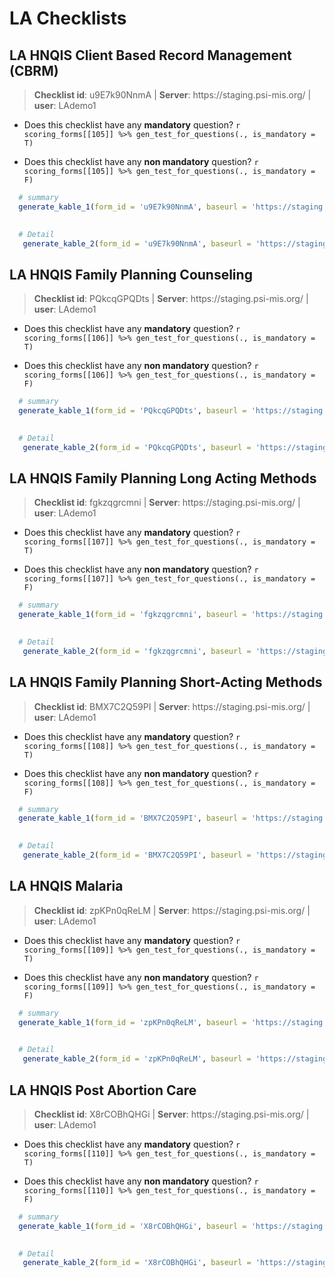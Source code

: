 # LA Checklists {#LA}


## LA HNQIS Client Based Record Management (CBRM) 

    
>__Checklist id__: u9E7k90NnmA   | __Server__: https://staging.psi-mis.org/ | __user__: LAdemo1 


    
- Does this checklist have any __mandatory__ question? `r scoring_forms[[105]] %>% gen_test_for_questions(., is_mandatory = T)`
    
- Does this checklist have any __non mandatory__ question? `r scoring_forms[[105]] %>% gen_test_for_questions(., is_mandatory = F)`

```r

  # summary
  generate_kable_1(form_id = 'u9E7k90NnmA', baseurl = 'https://staging.psi-mis.org/')
  

  # Detail
   generate_kable_2(form_id = 'u9E7k90NnmA', baseurl = 'https://staging.psi-mis.org/', ignore_text = T, ignore_parent = T, ignore_real_or_simulated = T)


```

## LA HNQIS Family Planning Counseling 

    
>__Checklist id__: PQkcqGPQDts   | __Server__: https://staging.psi-mis.org/ | __user__: LAdemo1 


    
- Does this checklist have any __mandatory__ question? `r scoring_forms[[106]] %>% gen_test_for_questions(., is_mandatory = T)`
    
- Does this checklist have any __non mandatory__ question? `r scoring_forms[[106]] %>% gen_test_for_questions(., is_mandatory = F)`

```r

  # summary
  generate_kable_1(form_id = 'PQkcqGPQDts', baseurl = 'https://staging.psi-mis.org/')
  

  # Detail
   generate_kable_2(form_id = 'PQkcqGPQDts', baseurl = 'https://staging.psi-mis.org/', ignore_text = T, ignore_parent = T, ignore_real_or_simulated = T)


```

## LA HNQIS Family Planning Long Acting Methods 

    
>__Checklist id__: fgkzqgrcmni   | __Server__: https://staging.psi-mis.org/ | __user__: LAdemo1 


    
- Does this checklist have any __mandatory__ question? `r scoring_forms[[107]] %>% gen_test_for_questions(., is_mandatory = T)`
    
- Does this checklist have any __non mandatory__ question? `r scoring_forms[[107]] %>% gen_test_for_questions(., is_mandatory = F)`

```r

  # summary
  generate_kable_1(form_id = 'fgkzqgrcmni', baseurl = 'https://staging.psi-mis.org/')
  

  # Detail
   generate_kable_2(form_id = 'fgkzqgrcmni', baseurl = 'https://staging.psi-mis.org/', ignore_text = T, ignore_parent = T, ignore_real_or_simulated = T)


```

## LA HNQIS Family Planning Short-Acting Methods 

    
>__Checklist id__: BMX7C2Q59PI   | __Server__: https://staging.psi-mis.org/ | __user__: LAdemo1 


    
- Does this checklist have any __mandatory__ question? `r scoring_forms[[108]] %>% gen_test_for_questions(., is_mandatory = T)`
    
- Does this checklist have any __non mandatory__ question? `r scoring_forms[[108]] %>% gen_test_for_questions(., is_mandatory = F)`

```r

  # summary
  generate_kable_1(form_id = 'BMX7C2Q59PI', baseurl = 'https://staging.psi-mis.org/')
  

  # Detail
   generate_kable_2(form_id = 'BMX7C2Q59PI', baseurl = 'https://staging.psi-mis.org/', ignore_text = T, ignore_parent = T, ignore_real_or_simulated = T)


```

## LA HNQIS Malaria 

    
>__Checklist id__: zpKPn0qReLM   | __Server__: https://staging.psi-mis.org/ | __user__: LAdemo1 


    
- Does this checklist have any __mandatory__ question? `r scoring_forms[[109]] %>% gen_test_for_questions(., is_mandatory = T)`
    
- Does this checklist have any __non mandatory__ question? `r scoring_forms[[109]] %>% gen_test_for_questions(., is_mandatory = F)`

```r

  # summary
  generate_kable_1(form_id = 'zpKPn0qReLM', baseurl = 'https://staging.psi-mis.org/')
  

  # Detail
   generate_kable_2(form_id = 'zpKPn0qReLM', baseurl = 'https://staging.psi-mis.org/', ignore_text = T, ignore_parent = T, ignore_real_or_simulated = T)


```

## LA HNQIS Post Abortion Care 

    
>__Checklist id__: X8rCOBhQHGi   | __Server__: https://staging.psi-mis.org/ | __user__: LAdemo1 


    
- Does this checklist have any __mandatory__ question? `r scoring_forms[[110]] %>% gen_test_for_questions(., is_mandatory = T)`
    
- Does this checklist have any __non mandatory__ question? `r scoring_forms[[110]] %>% gen_test_for_questions(., is_mandatory = F)`

```r

  # summary
  generate_kable_1(form_id = 'X8rCOBhQHGi', baseurl = 'https://staging.psi-mis.org/')
  

  # Detail
   generate_kable_2(form_id = 'X8rCOBhQHGi', baseurl = 'https://staging.psi-mis.org/', ignore_text = T, ignore_parent = T, ignore_real_or_simulated = T)


```
